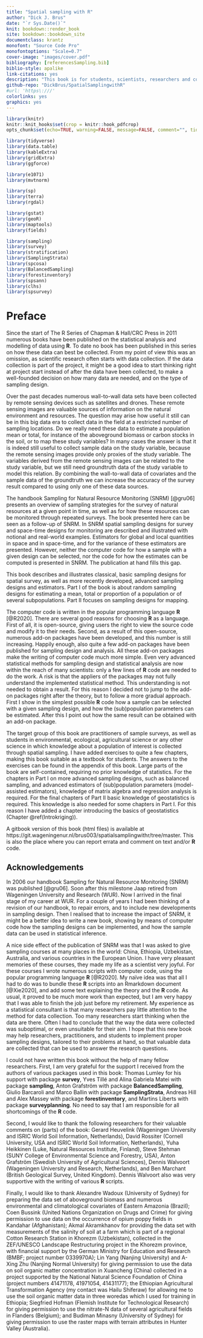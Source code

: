 ```yaml
---
title: "Spatial sampling with R"
author: "Dick J. Brus"
date: "`r Sys.Date()`"
knit: bookdown::render_book
site: bookdown::bookdown_site
documentclass: krantz
monofont: "Source Code Pro"
monofontoptions: "Scale=0.7"
cover-image: "images/cover.pdf"
bibliography: [referencesSampling.bib]
biblio-style: apalike
link-citations: yes
description: "This book is for students, scientists, researchers and consultants who want to know how to collect spatial data, either for estimating parameters for the population or several subpopulations, or for mapping. How many data do we need, and how to select the population units? The book presents a wide overview of spatial sampling designs. Besides there is a chapter on designs for sampling in space and time for monitoring. The emphasis is not on the theory, but on how to implement sampling designs in R and on how the (sub)population parameters can be estimated from the sample."
github-repo: "DickBrus/SpatialSamplingwithR"
#url: 'https\:///'
colorlinks: yes
graphics: yes
---
```


```r
library(knitr)
knitr::knit_hooks$set(crop = knitr::hook_pdfcrop)
opts_chunk$set(echo=TRUE, warning=FALSE, message=FALSE, comment="", tidy=FALSE, crop=TRUE, out.width="80%", dpi=300, fig.width=7, fig.asp=1, fig.align="center")
```

```r
library(tidyverse)
library(data.table)
library(kableExtra)
library(gridExtra)
library(ggforce)

library(e1071)
library(mvtnorm)

library(sp)
library(terra)
library(rgdal)

library(gstat)
library(geoR)
library(maptools)
library(fields)

library(sampling)
library(survey)
library(stratification)
library(SamplingStrata)
library(spcosa)
library(BalancedSampling)
library(forestinventory)
library(spsann)
library(clhs)
library(spsurvey)
```
\frontmatter

# Preface {-}

Since the start of The R Series of Chapman & Hall/CRC Press in 2011 numerous books have been published on the statistical analysis and modelling of data using **R**. To date no book has been published in this series on how these data can best be collected. From my point of view this was an omission, as scientific research often starts with data collection. If the data collection is part of the project, it might be a good idea to start thinking right at project start instead of after the data have been collected, to make a well-founded decision on how many data are needed, and on the type of sampling design. 

Over the past decades numerous wall-to-wall data sets have been collected by remote sensing devices such as satellites and drones. These remote sensing images are valuable sources of information on the natural environment and resources. The question may arise how useful it still can be in this big data era to collect data in the field at a restricted number of sampling locations. Do we really need these data to estimate a population mean or total, for instance of the aboveground biomass or carbon stocks in the soil, or to map these study variables? In many cases the answer is that it is indeed still useful to collect sample data on the study variable, because the remote sensing images provide only proxies of the study variable. The variables derived from the remote sensing images can be related to the study variable, but we still need groundtruth data of the study variable to model this relation. By combining the wall-to-wall data of covariates and the sample data of the groundtruth we can increase the accuracy of the survey result compared to using only one of these data sources.

The handbook Sampling for Natural Resource Monitoring (SNRM) [@gru06] presents an overview of sampling strategies for the survey of natural resources at a given point in time, as well as for how these resources can be monitored through repeated surveys. The book presented here can be seen as a follow-up of SNRM. In SNRM spatial sampling designs for survey and space-time designs for monitoring are described and illustrated with notional and real-world examples. Estimators for global and local quantities in space and in space-time, and for the variance of these estimators are presented. However, neither the computer code for how a sample with a given design can be selected, nor the code for how the estimates can be computed is presented in SNRM. The publication at hand fills this gap.

This book describes and illustrates classical, basic sampling designs for spatial survey, as well as more recently developed, advanced sampling designs and estimators. Part I of the book is about random sampling designs for estimating a mean, total or proportion of a population or of several subpopulations. Part II focuses on sampling designs for mapping.

The computer code is written in the popular programming language **R** [@R2020]. There are several good reasons for choosing **R** as a language. First of all, it is open-source, giving users the right to view the source code and modify it to their needs. Second, as a result of this open-source, numerous add-on packages have been developed, and this number is still increasing. Happily enough, also quite a few add-on packages have been published for sampling design and analysis. All these add-on packages make the writing of computer code much more simple. Even very advanced statistical methods for sampling design and statistical analysis are now within the reach of many scientists: only a few lines of **R** code are needed to do the work. A risk is that the appliers of the packages may not fully understand the implemented statistical method. This understanding is not needed to obtain a result. For this reason I decided not to jump to the add-on packages right after the theory, but to follow a more gradual approach. First I show in the simplest possible **R** code how a sample can be selected with a given sampling design, and how the (sub)population parameters can be estimated. After this I point out how the same result can be obtained with an add-on package.

The target group of this book are practitioners of sample surveys, as well as students in environmental, ecological, agricultural science or any other science in which knowledge about a population of interest is collected through spatial sampling. I have added exercises to quite a few chapters, making this book suitable as a textbook for students. The answers to the exercises can be found in the appendix of this book. Large parts of the book are self-contained, requiring no prior knowledge of statistics. For the chapters in Part I on more advanced sampling designs, such as balanced sampling, and advanced estimators of (sub)population parameters (model-assisted estimators), knowledge of matrix algebra and regression analysis is required. For the final chapters of Part II basic knowledge of geostatistics is required. This knowledge is also needed for some chapters in Part I. For this reason I have added a chapter introducing the basics of geostatistics (Chapter \@ref(Introkriging)). 

A gitbook version of this book (html files) is available at https://git.wageningenur.nl/brus003/spatialsamplingwithr/tree/master. This is also the place where you can report errata and comment on text and/or **R** code. 

<!-- Mention **R** package **SPSRBook** with the data files used in this book and some **R** functions. Package **SPSRBook** is not available on CRAN. It must be installed with remotes::github(...) -->

## Acknowledgements {-}

In 2006 our handbook Sampling for Natural Resource Monitoring (SNRM) was published [@gru06]. Soon after this milestone Jaap retired from Wageningen University and Research (WUR). Now I arrived in the final stage of my career at WUR. For a couple of years I had been thinking of a revision of our handbook, to repair errors, and to include new developments in sampling design. Then I realised that to increase the impact of SNRM, it might be a better idea to write a new book, showing by means of computer code how the sampling designs can be implemented, and how the sample data can be used in statistical inference.

A nice side effect of the publication of SNRM was that I was asked to give sampling courses at many places in the world: China, Ethiopia, Uzbekistan, Australia, and various countries in the European Union. I have very pleasant memories of these courses, they made my life as a scientist very joyful. For these courses I wrote numerous scripts with computer code, using the popular programming language **R** [@R2020]. My na&iuml;ve idea was that all I had to do was to bundle these **R** scripts into an Rmarkdown document [@Xie2020], and add some text explaining the theory and the **R** code. As usual, it proved to be much more work than expected, but I am very happy that I was able to finish the job just before my retirement. My experience as a statistical consultant is that many researchers pay little attention to the method for data collection. Too many researchers start thinking when the data are there. Often I had to conclude that the way the data were collected was suboptimal, or even unsuitable for their aim. I hope that this new book may help researchers, practitioners, and students to implement proper sampling designs, tailored to their problems at hand, so that valuable data are collected that can be used to answer the research questions.

I could not have written  this book without the help of many fellow researchers. First, I am very grateful for the support I received from the authors of various packages used in this book: Thomas Lumley for his support with package **survey**, Yves Till&eacute; and Alina Gabriela Matei with package **sampling**, Anton Grafstr&ouml;m with package **BalancedSampling**, Giulio Barcaroli and Marco Ballin with package **SamplingStrata**, Andreas Hill and Alex Massey with package **forestinventory**, and Martins Liberts with package **surveyplanning**. No need to say that I am responsible for all shortcomings of the **R** code. 

Second, I would like to thank the following researchers for their valuable comments on (parts) of the book: Gerard Heuvelink (Wageningen University and ISRIC World Soil Information, Netherlands), David Rossiter (Cornell University, USA and ISRIC World Soil Information, Netherlands), Yuha Heikkinen (Luke, Natural Resources Institute, Finland), Steve Stehman (SUNY College of Environmental Science and Forestry, USA), Anton Grafstr&ouml;m (Swedish University of Agricultural Sciences), Dennis Walvoort (Wageningen University and Research, Netherlands), and Ben Marchant (British Geological Survey, United Kingdom). Dennis Walvoort also was very supportive with the writing of various **R** scripts.
<!--and the **R** package of this book **SPSRBook**. -->

Finally, I  would like to thank Alexandre Wadoux (University of Sydney) for preparing the data set of aboveground biomass and numerous environmental and climatological covariates of Eastern Amazonia (Brazil); Coen Bussink (United Nations Organization on Drugs and Crime) for giving permission to use data on the occurrence of opium poppy fields in Kandahar (Afghanistan); Akmal Akramkhanov for providing the data set with measurements of the salinity of soil at a farm which is part of a regional Cotton Research Station in Khorezm (Uzbekistan), collected in the ZEF/UNESCO Landscape Restructuring project in the Khorezm province, with financial support by the German Ministry for Education and Research (BMBF; project number 0339970A); Lin Yang (Nanjing University) and A-Xing Zhu (Nanjing Normal University) for giving permission to use the data on soil organic matter concentration in Xuancheng (China) collected in a project supported by the National Natural Science Foundation of China (project numbers 41471178, 41971054, 41431177); the Ethiopian Agricultural Transformation Agency (my contact was  Hailu Shiferaw) for allowing me to use the soil organic matter data in three woredas which I used for training in Ethiopia; Siegfried Hofman (Flemish Institute for Technological Research) for giving permission to use the nitrate-N data of several agricultural fields in Flanders (Belgium); and Budiman Minasny (University of Sydney) for giving permission to use the raster maps with terrain attributes in Hunter Valley (Australia).




\mainmatter
